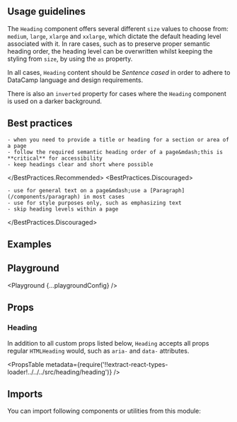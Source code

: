 


<Layout title="Heading" description="Titles for the main sections or areas of a page, using DataCamp's styling.">

## Usage guidelines

The `Heading` component offers several different `size` values to choose from: `medium`, `large`, `xlarge` and `xxlarge`, which dictate the default heading level associated with it. In rare cases, such as to preserve proper semantic heading order, the heading level can be overwritten whilst keeping the styling from `size`, by using the `as` property.

In all cases, `Heading` content should be _Sentence cased_ in order to adhere to DataCamp language and design requirements.

There is also an `inverted` property for cases where the `Heading` component is used on a darker background.

## Best practices

<BestPractices>
  <BestPractices.Recommended>

    - when you need to provide a title or heading for a section or area of a page
    - follow the required semantic heading order of a page&mdash;this is **critical** for accessibility
    - keep headings clear and short where possible

  </BestPractices.Recommended>
  <BestPractices.Discouraged>

    - use for general text on a page&mdash;use a [Paragraph](/components/paragraph) in most cases
    - use for style purposes only, such as emphasizing text
    - skip heading levels within a page

  </BestPractices.Discouraged>
</BestPractices>

## Examples

<Example title="Sizes" path="heading/sizes">
  <Sizes />
</Example>

<Example title="Inverted" path="heading/inverted" darkPreview>
  <Inverted />
</Example>

## Playground

<Playground {...playgroundConfig} />

## Props

### Heading

In addition to all custom props listed below, `Heading` accepts all props regular `HTMLHeading` would, such as `aria-` and `data-` attributes.

<PropsTable
  metadata={require('!!extract-react-types-loader!../../../src/heading/heading')}
/>

## Imports

You can import following components or utilities from this module:

<Imports module={HeadingExports} path="@datacamp/waffles/heading" />

</Layout>
